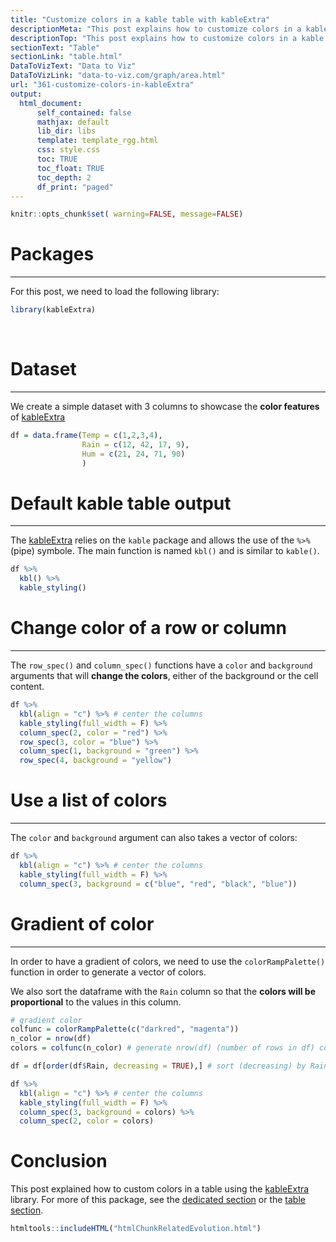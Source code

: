```yaml
---
title: "Customize colors in a kable table with kableExtra"
descriptionMeta: "This post explains how to customize colors in a kable output with the kableExtra package. We'll see how to add a color, several colors or a color gradient to a row or column."
descriptionTop: "This post explains how to customize colors in a kable output with kableExtra package. We'll go through several examples to see how to add a color, several colors or a color gradient to a row or column with [kableExtra](https://r-graph-gallery.com/package/kableExtra.html)."
sectionText: "Table"
sectionLink: "table.html"
DataToVizText: "Data to Viz"
DataToVizLink: "data-to-viz.com/graph/area.html"
url: "361-customize-colors-in-kableExtra"
output:
  html_document:
      self_contained: false    
      mathjax: default
      lib_dir: libs
      template: template_rgg.html
      css: style.css
      toc: TRUE
      toc_float: TRUE
      toc_depth: 2
      df_print: "paged"
---
```



```r
knitr::opts_chunk$set( warning=FALSE, message=FALSE)
```

<div class="container">


# Packages
***

For this post, we need to load the following library:

```r
library(kableExtra)
```

<br/>


# Dataset
***

We create a simple dataset with 3 columns to showcase the **color features** of [kableExtra](https://r-graph-gallery.com/package/kableExtra.html)


```r
df = data.frame(Temp = c(1,2,3,4),
                Rain = c(12, 42, 17, 9),
                Hum = c(21, 24, 71, 90)
                )
```




# Default kable table output
***

<div class = "row">

<div class = "col-md-12  col-sm-12 align-self-center">

The [kableExtra](https://r-graph-gallery.com/package/kableExtra.html) relies on the `kable` package and allows the use of the `%>%` (pipe) symbole. The main function is named `kbl()` and is similar to `kable()`.

</div>


<div class = "col-md-12  col-sm-12">


```r
df %>%
  kbl() %>%
  kable_styling()
```
</div>
</div>




# Change color of a row or column
***

<div class = "row">

<div class = "col-md-12  col-sm-12 align-self-center">

The `row_spec()` and `column_spec()` functions have a `color` and `background` arguments that will **change the colors**, either of the background or the cell content. 

</div>


<div class = "col-md-12  col-sm-12">


```r
df %>%
  kbl(align = "c") %>% # center the columns
  kable_styling(full_width = F) %>%
  column_spec(2, color = "red") %>%
  row_spec(3, color = "blue") %>%
  column_spec(1, background = "green") %>%
  row_spec(4, background = "yellow")
```
</div>
</div>



# Use a list of colors
***

<div class = "row">

<div class = "col-md-12  col-sm-12 align-self-center">

The `color` and `background` argument can also takes a vector of colors:

</div>


<div class = "col-md-12  col-sm-12">


```r
df %>%
  kbl(align = "c") %>% # center the columns
  kable_styling(full_width = F) %>%
  column_spec(3, background = c("blue", "red", "black", "blue"))
```
</div>
</div>




# Gradient of color
***

<div class = "row">

<div class = "col-md-12  col-sm-12 align-self-center">

In order to have a gradient of colors, we need to use the `colorRampPalette()` function in order to generate a vector of colors.

We also sort the dataframe with the `Rain` column so that the **colors will be proportional** to the values in this column.

</div>

<div class = "col-md-12  col-sm-12">


```r
# gradient color
colfunc = colorRampPalette(c("darkred", "magenta"))
n_color = nrow(df)
colors = colfunc(n_color) # generate nrow(df) (number of rows in df) colors, from darkred to magenta

df = df[order(df$Rain, decreasing = TRUE),] # sort (decreasing) by Rain values

df %>%
  kbl(align = "c") %>% # center the columns
  kable_styling(full_width = F) %>%
  column_spec(3, background = colors) %>%
  column_spec(2, color = colors)
```
</div>
</div>




# Conclusion

This post explained how to custom colors in a table using the [kableExtra](https://r-graph-gallery.com/package/kableExtra.html) library. For more of this package, see the [dedicated section](https://r-graph-gallery.com/package/kableExtra.html) or the [table section](https://r-graph-gallery.com/table.html). 






```r
htmltools::includeHTML("htmlChunkRelatedEvolution.html")
```
